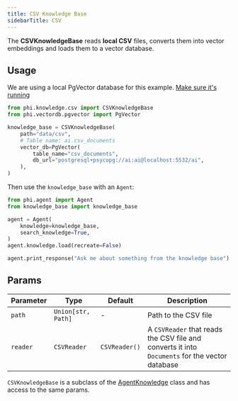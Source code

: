 ```yaml
---
title: CSV Knowledge Base
sidebarTitle: CSV
---
```


The **CSVKnowledgeBase** reads **local CSV** files, converts them into vector embeddings and loads them to a vector database.

## Usage

<Note>

We are using a local PgVector database for this example. [Make sure it's running](https://docs.phidata.com/vectordb/pgvector)

</Note>

```python
from phi.knowledge.csv import CSVKnowledgeBase
from phi.vectordb.pgvector import PgVector

knowledge_base = CSVKnowledgeBase(
    path="data/csv",
    # Table name: ai.csv_documents
    vector_db=PgVector(
        table_name="csv_documents",
        db_url="postgresql+psycopg://ai:ai@localhost:5532/ai",
    ),
)
```

Then use the `knowledge_base` with an `Agent`:

```python
from phi.agent import Agent
from knowledge_base import knowledge_base

agent = Agent(
    knowledge=knowledge_base,
    search_knowledge=True,
)
agent.knowledge.load(recreate=False)

agent.print_response("Ask me about something from the knowledge base")
```

## Params

| Parameter | Type | Default | Description |
| --- | --- | --- | --- |
| `path` | `Union[str, Path]` | - | Path to the CSV file |
| `reader` | `CSVReader` | `CSVReader()` | A `CSVReader` that reads the CSV file and converts it into `Documents` for the vector database |

`CSVKnowledgeBase` is a subclass of the [AgentKnowledge](/reference/knowledge_base) class and has access to the same params.